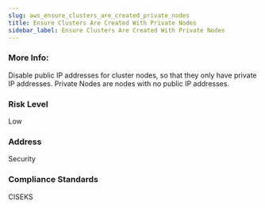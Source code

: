 ```yaml
---
slug: aws_ensure_clusters_are_created_private_nodes
title: Ensure Clusters Are Created With Private Nodes
sidebar_label: Ensure Clusters Are Created With Private Nodes
---
```


### More Info:

Disable public IP addresses for cluster nodes, so that they only have private IP addresses. Private Nodes are nodes with no public IP addresses.

### Risk Level

Low

### Address

Security

### Compliance Standards

CISEKS


